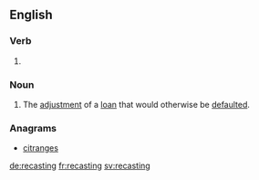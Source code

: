==English==

===Verb===
{{head|en|present participle}}

# {{present participle of|recast|lang=en}}
===Noun===
{{en-noun|~}}
# The [[adjustment]] of a [[loan]] that would otherwise be [[default]]ed.

===Anagrams===
* [[citranges#English|citranges]]

[[de:recasting]]
[[fr:recasting]]
[[sv:recasting]]